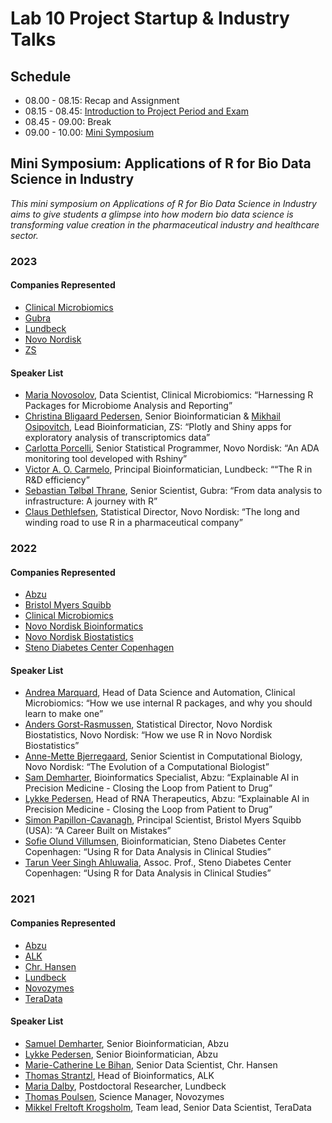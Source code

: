 # Lab 10 Project Startup & Industry Talks {.unnumbered}

## Schedule

- 08.00 - 08.15: Recap and Assignment
- 08.15 - 08.45: [Introduction to Project Period and Exam](https://raw.githack.com/r4bds/r4bds.github.io/main/lecture_lab10.html)
- 08.45 - 09.00: Break
- 09.00 - 10.00: [Mini Symposium](#sec-symposium)

## Mini Symposium: Applications of R for Bio Data Science in Industry {#sec-symposium}

*This mini symposium on Applications of R for Bio Data Science in Industry aims to give students a glimpse into how modern bio data science is transforming value creation in the pharmaceutical industry and healthcare sector.*

### 2023

#### Companies Represented

- [Clinical Microbiomics](https://clinical-microbiomics.com)
- [Gubra](https://www.gubra.dk)
- [Lundbeck](https://www.lundbeck.com/global)
- [Novo Nordisk](https://www.novonordisk.com)
- [ZS](https://www.zs.com)

#### Speaker List

- [Maria Novosolov](https://www.linkedin.com/in/maria-novosolov/), Data Scientist, Clinical Microbiomics: "Harnessing R Packages for Microbiome Analysis and Reporting"
- [Christina Bligaard Pedersen](https://www.linkedin.com/in/bligaard/), Senior Bioinformatician & [Mikhail Osipovitch](https://www.linkedin.com/in/mikhailos/), Lead Bioinformatician, ZS: "Plotly and Shiny apps for exploratory analysis of transcriptomics data"
- [Carlotta Porcelli](https://www.linkedin.com/in/carlottap/),  Senior Statistical Programmer, Novo Nordisk: "An ADA monitoring tool developed with Rshiny"
- [Victor A. O. Carmelo](https://www.linkedin.com/in/victor-carmelo-8ab329155/), Principal Bioinformatician, Lundbeck: ""The R in R&D efficiency"
- [Sebastian Tølbøl Thrane](https://www.linkedin.com/in/sebthr/), Senior Scientist, Gubra: "From data analysis to infrastructure: A journey with R"
- [Claus Dethlefsen](https://www.linkedin.com/in/clausdethlefsen/), Statistical Director, Novo Nordisk: "The long and winding road to use R in a pharmaceutical company"

### 2022

#### Companies Represented

- [Abzu](https://www.abzu.ai)
- [Bristol Myers Squibb](https://www.bms.com)
- [Clinical Microbiomics](https://clinical-microbiomics.com)
- [Novo Nordisk Bioinformatics](https://www.novonordisk.com)
- [Novo Nordisk Biostatistics](https://www.novonordisk.com)
- [Steno Diabetes Center Copenhagen](https://www.sdcc.dk)

#### Speaker List

- [Andrea Marquard](https://www.linkedin.com/in/andreamarquard/), Head of Data Science and Automation, Clinical Microbiomics: "How we use internal R packages, and why you should learn to make one"
- [Anders Gorst-Rasmussen](https://www.linkedin.com/in/anders-gorst-rasmussen-50bb732/), Statistical Director, Novo Nordisk Biostatistics, Novo Nordisk: "How we use R in Novo Nordisk Biostatistics"
- [Anne-Mette Bjerregaard](https://www.linkedin.com/in/anne-mette-bjerregaard-821b8295/), Senior Scientist in Computational Biology, Novo Nordisk: "The Evolution of a Computational Biologist"
- [Sam Demharter](https://www.linkedin.com/in/demharter/), Bioinformatics Specialist, Abzu: "Explainable AI in Precision Medicine - Closing the Loop from Patient to Drug"
- [Lykke Pedersen](https://www.linkedin.com/in/lykkepedersen/), Head of RNA Therapeutics, Abzu: "Explainable AI in Precision Medicine - Closing the Loop from Patient to Drug"
- [Simon Papillon-Cavanagh](https://www.linkedin.com/in/simon-papillon-cavanagh-3435b9108/), Principal Scientist, Bristol Myers Squibb (USA): "A Career Built on Mistakes"
- [Sofie Olund Villumsen](https://www.linkedin.com/in/sofie-olund-villumsen-044ba8147/), Bioinformatician, Steno Diabetes Center Copenhagen: "Using R for Data Analysis in Clinical Studies"
- [Tarun Veer Singh Ahluwalia](https://www.linkedin.com/in/ahluwalia0679/), Assoc. Prof., Steno Diabetes Center Copenhagen: "Using R for Data Analysis in Clinical Studies"

### 2021

#### Companies Represented

- [Abzu](https://www.abzu.ai)
- [ALK](https://www.alk.dk/)
- [Chr. Hansen](https://www.chr-hansen.com/en)
- [Lundbeck](https://lundbeck.com/global)
- [Novozymes](https://www.novozymes.com/en)
- [TeraData](https://www.teradata.com/About-Us/Contact/Denmark)

#### Speaker List

- [Samuel Demharter](https://www.linkedin.com/in/demharter/), Senior Bioinformatician, Abzu
- [Lykke Pedersen](https://www.linkedin.com/in/lykkepedersen/), Senior Bioinformatician, Abzu
- [Marie-Catherine Le Bihan](https://www.linkedin.com/in/marie-catherine-le-bihan-459b6351/), Senior Data Scientist, Chr. Hansen
- [Thomas Strantzl](https://www.linkedin.com/in/thomas-stranzl-b87b202b/), Head of Bioinformatics, ALK
- [Maria Dalby](https://www.linkedin.com/in/maria-dalby-91334b67/), Postdoctoral Researcher, Lundbeck
- [Thomas Poulsen](https://www.linkedin.com/in/thpoulsen/), Science Manager, Novozymes
- [Mikkel Freltoft Krogsholm](https://www.linkedin.com/in/mikkelkrogsholm/), Team lead, Senior Data Scientist, TeraData
